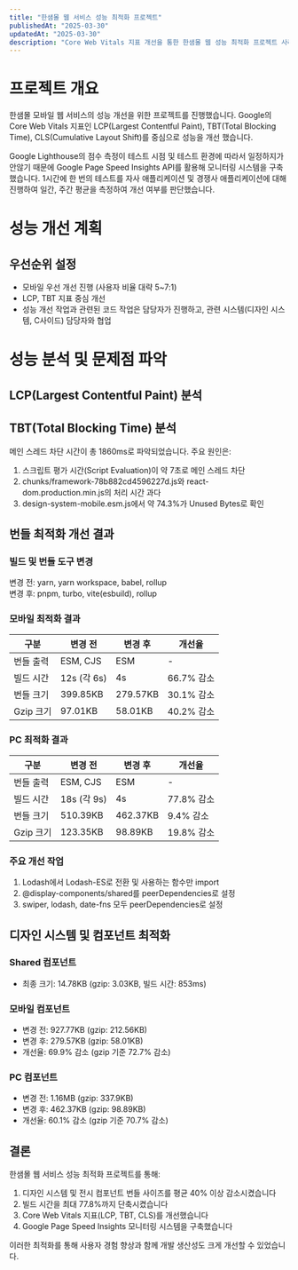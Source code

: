 ```yaml
---
title: "한샘몰 웹 서비스 성능 최적화 프로젝트"
publishedAt: "2025-03-30"
updatedAt: "2025-03-30"
description: "Core Web Vitals 지표 개선을 통한 한샘몰 웹 성능 최적화 프로젝트 사례"
---
```


# 프로젝트 개요

한샘몰 모바일 웹 서비스의 성능 개선을 위한 프로젝트를 진행했습니다. Google의 Core Web Vitals 지표인 LCP(Largest Contentful Paint), TBT(Total Blocking Time), CLS(Cumulative Layout Shift)를 중심으로 성능을 개선 했습니다.

Google Lighthouse의 점수 측정이 테스트 시점 및 테스트 환경에 따라서 일정하지가 안않기 때문에 Google Page Speed Insights API를 활용해 모니터링 시스템을 구축했습니다. 1시간에 한 번의 테스트를 자사 애플리케이션 및 경쟁사 애플리케이션에 대해 진행하여 일간, 주간 평균을 측정하여 개선 여부를 판단했습니다.

# 성능 개선 계획

## 우선순위 설정

- 모바일 우선 개선 진행 (사용자 비율 대략 5~7:1)
- LCP, TBT 지표 중심 개선
- 성능 개선 작업과 관련된 코드 작업은 담당자가 진행하고, 관련 시스템(디자인 시스템, C사이드) 담당자와 협업

# 성능 분석 및 문제점 파악

## LCP(Largest Contentful Paint) 분석


## TBT(Total Blocking Time) 분석

메인 스레드 차단 시간이 총 1860ms로 파악되었습니다. 주요 원인은:

1. 스크립트 평가 시간(Script Evaluation)이 약 7초로 메인 스레드 차단
2. chunks/framework-78b882cd4596227d.js와 react-dom.production.min.js의 처리 시간 과다
3. design-system-mobile.esm.js에서 약 74.3%가 Unused Bytes로 확인


## 번들 최적화 개선 결과

### 빌드 및 번들 도구 변경
변경 전: yarn, yarn workspace, babel, rollup  
변경 후: pnpm, turbo, vite(esbuild), rollup

### 모바일 최적화 결과
| 구분 | 변경 전 | 변경 후 | 개선율 |
|------|--------|--------|-------|
| 번들 출력 | ESM, CJS | ESM | - |
| 빌드 시간 | 12s (각 6s) | 4s | 66.7% 감소 |
| 번들 크기 | 399.85KB | 279.57KB | 30.1% 감소 |
| Gzip 크기 | 97.01KB | 58.01KB | 40.2% 감소 |

### PC 최적화 결과
| 구분 | 변경 전 | 변경 후 | 개선율 |
|------|--------|--------|-------|
| 번들 출력 | ESM, CJS | ESM | - |
| 빌드 시간 | 18s (각 9s) | 4s | 77.8% 감소 |
| 번들 크기 | 510.39KB | 462.37KB | 9.4% 감소 |
| Gzip 크기 | 123.35KB | 98.89KB | 19.8% 감소 |

### 주요 개선 작업
1. Lodash에서 Lodash-ES로 전환 및 사용하는 함수만 import
2. @display-components/shared를 peerDependencies로 설정
3. swiper, lodash, date-fns 모두 peerDependencies로 설정

## 디자인 시스템 및 컴포넌트 최적화

### Shared 컴포넌트
- 최종 크기: 14.78KB (gzip: 3.03KB, 빌드 시간: 853ms)

### 모바일 컴포넌트
- 변경 전: 927.77KB (gzip: 212.56KB)
- 변경 후: 279.57KB (gzip: 58.01KB)
- 개선율: 69.9% 감소 (gzip 기준 72.7% 감소)

### PC 컴포넌트
- 변경 전: 1.16MB (gzip: 337.9KB)
- 변경 후: 462.37KB (gzip: 98.89KB)
- 개선율: 60.1% 감소 (gzip 기준 70.7% 감소)

## 결론

한샘몰 웹 서비스 성능 최적화 프로젝트를 통해:
1. 디자인 시스템 및 전시 컴포넌트 번들 사이즈를 평균 40% 이상 감소시켰습니다
2. 빌드 시간을 최대 77.8%까지 단축시켰습니다
3. Core Web Vitals 지표(LCP, TBT, CLS)를 개선했습니다
4. Google Page Speed Insights 모니터링 시스템을 구축했습니다

이러한 최적화를 통해 사용자 경험 향상과 함께 개발 생산성도 크게 개선할 수 있었습니다. 